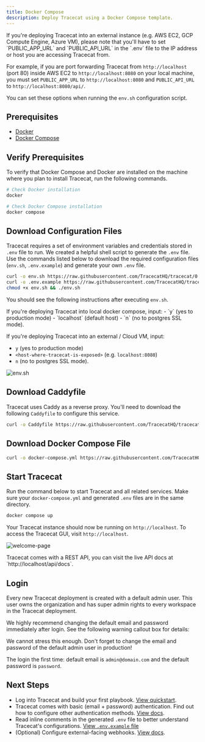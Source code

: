 ```yaml
---
title: Docker Compose
description: Deploy Tracecat using a Docker Compose template.
---
```


<Note>
If you're deploying Tracecat into an external instance (e.g. AWS EC2, GCP Compute Engine, Azure VM),
please note that you'll have to set `PUBLIC_APP_URL` and `PUBLIC_API_URL` in the `.env` file
to the IP address or host you are accessing Tracecat from.

For example, if you are port forwarding Tracecat from `http://localhost` (port 80) inside AWS EC2
to `http://localhost:8080` on your local machine, you must set `PUBLIC_APP_URL` to `http://localhost:8080`
and `PUBLIC_API_URL` to `http://localhost:8080/api/`.

You can set these options when running the `env.sh` configuration script.
</Note>

## Prerequisites

- [Docker](https://docs.docker.com/engine/install/)
- [Docker Compose](https://docs.docker.com/compose/install/)

## Verify Prerequisites

To verify that Docker Compose and Docker are installed on the machine where you plan to install Tracecat, run the following commands.

```bash
# Check Docker installation
docker

# Check Docker Compose installation
docker compose
```

## Download Configuration Files

Tracecat requires a set of environment variables and credentials stored in `.env` file to run.
We created a helpful shell script to generate the `.env` file.
Use the commands listed below to download the required configuration files
(`env.sh`, `.env.example`) and generate your own `.env` file.

```bash
curl -o env.sh https://raw.githubusercontent.com/TracecatHQ/tracecat/0.13.3/env.sh
curl -o .env.example https://raw.githubusercontent.com/TracecatHQ/tracecat/0.13.3/.env.example
chmod +x env.sh && ./env.sh
```

You should see the following instructions after executing `env.sh`.

<Note>
If you're deploying Tracecat into local docker compose, input:
- `y` (yes to production mode)
- `localhost` (default host)
- `n` (no to postgres SSL mode).

If you're deploying Tracecat into an external / Cloud VM, input:
- `y` (yes to production mode)
- `<host-where-tracecat-is-exposed>` (e.g. `localhost:8080`)
- `n` (no to postgres SSL mode).
</Note>

![env.sh](/img/self-hosting/env-script.png)

## Download Caddyfile

Tracecat uses Caddy as a reverse proxy.
You'll need to download the following `Caddyfile` to configure this service.

```bash
curl -o Caddyfile https://raw.githubusercontent.com/TracecatHQ/tracecat/0.13.3/Caddyfile
```

## Download Docker Compose File

```bash
curl -o docker-compose.yml https://raw.githubusercontent.com/TracecatHQ/tracecat/0.13.3/docker-compose.yml
```

## Start Tracecat

Run the command below to start Tracecat and all related services.
Make sure your `docker-compose.yml` and generated `.env` files are in the same directory.

```bash
docker compose up
```

Your Tracecat instance should now be running on `http://localhost`.
To access the Tracecat GUI, visit `http://localhost`.

![welcome-page](/img/self-hosting/welcome-page.png)

<Tip>
  Tracecat comes with a REST API, you can visit the live API docs at
  `http://localhost/api/docs`.
</Tip>

## Login

Every new Tracecat deployment is created with a default admin user.
This user owns the organization and has super admin rights to every workspace in the Tracecat deployment.

We highly recommend changing the default email and password immediately after login.
See the following warning callout box for details:

<Warning>
We cannot stress this enough. Don't forget to change the email and password of the default admin user in production!

The login the first time: default email is `admin@domain.com` and the default password is `password`.

</Warning>

## Next Steps

- Log into Tracecat and build your first playbook. [View quickstart](/quickstart).
- Tracecat comes with basic (email + password) authentication. Find out how to configure other authentication methods. [View docs](/self-hosting/authentication/introduction).
- Read inline comments in the generated `.env` file to better understand Tracecat's configurations. [View `.env.example` file](https://raw.githubusercontent.com/TracecatHQ/tracecat/0.13.3/.env.example)
- (Optional) Configure external-facing webhooks. [View docs](/self-hosting/webhooks).
